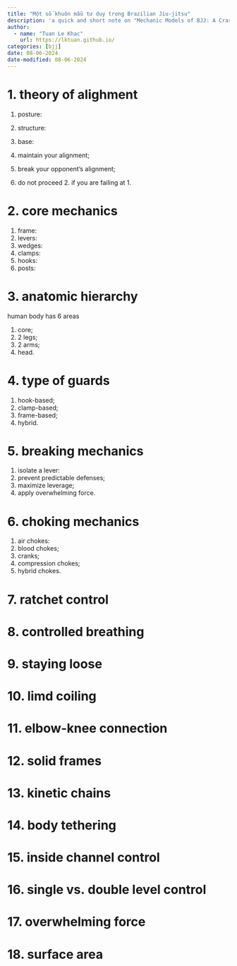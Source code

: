 ---
title: "Một số khuôn mẫu tư duy trong Brazilian Jiu-jitsu"
description: 'a quick and short note on "Mechanic Models of BJJ: A Crash Course" by Steve Kwan'
author:
  - name: "Tuan Le Khac"
    url: https://lktuan.github.io/
categories: [bjj] 
date: 08-06-2024
date-modified: 08-06-2024
---

# 1. theory of alighment

1. posture:
2. structure:
3. base:

1. maintain your alignment;
2. break your opponent's alignment;
3. do not proceed 2. if you are failing at 1.


# 2. core mechanics

1. frame:
2. levers:
3. wedges:
4. clamps:
5. hooks:
6. posts:

# 3. anatomic hierarchy

human body has 6 areas

1. core;
2. 2 legs;
3. 2 arms;
4. head.

# 4. type of guards

1. hook-based;
2. clamp-based;
3. frame-based;
4. hybrid.

# 5. breaking mechanics

1. isolate a lever:
2. prevent predictable defenses;
3. maximize leverage;
4. apply overwhelming force.

# 6. choking mechanics

1. air chokes:
2. blood chokes;
3. cranks;
4. compression chokes;
5. hybrid chokes.

# 7. ratchet control

# 8. controlled breathing

# 9. staying loose

# 10. limd coiling

# 11. elbow-knee connection

# 12. solid frames

# 13. kinetic chains

# 14. body tethering

# 15. inside channel control

# 16. single vs. double level control

# 17. overwhelming force

# 18. surface area